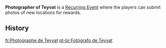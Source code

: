 {{Terminology Infobox
|type  = Recurring Events
}}
'''Photographer of Teyvat''' is a [[Recurring Event]] where the players can submit photos of new locations for rewards.

==History==
{{Event History Table}}

[[fr:Photographe de Teyvat]]
[[pt-br:Fotógrafo de Teyvat]]